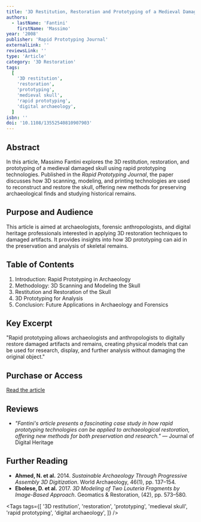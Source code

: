 ```yaml
---
title: '3D Restitution, Restoration and Prototyping of a Medieval Damaged Skull'
authors:
  - lastName: 'Fantini'
    firstName: 'Massimo'
year: '2008'
publisher: 'Rapid Prototyping Journal'
externalLink: ''
reviewsLink: ''
type: 'Article'
category: '3D Restoration'
tags:
  [
    '3D restitution',
    'restoration',
    'prototyping',
    'medieval skull',
    'rapid prototyping',
    'digital archaeology',
  ]
isbn: ''
doi: '10.1108/13552540810907903'
---
```


## Abstract

In this article, Massimo Fantini explores the 3D restitution, restoration, and prototyping of a medieval damaged skull using rapid prototyping technologies. Published in the _Rapid Prototyping Journal_, the paper discusses how 3D scanning, modeling, and printing technologies are used to reconstruct and restore the skull, offering new methods for preserving archaeological finds and studying historical remains.

## Purpose and Audience

This article is aimed at archaeologists, forensic anthropologists, and digital heritage professionals interested in applying 3D restoration techniques to damaged artifacts. It provides insights into how 3D prototyping can aid in the preservation and analysis of skeletal remains.

## Table of Contents

1. Introduction: Rapid Prototyping in Archaeology
2. Methodology: 3D Scanning and Modeling the Skull
3. Restitution and Restoration of the Skull
4. 3D Prototyping for Analysis
5. Conclusion: Future Applications in Archaeology and Forensics

## Key Excerpt

"Rapid prototyping allows archaeologists and anthropologists to digitally restore damaged artifacts and remains, creating physical models that can be used for research, display, and further analysis without damaging the original object."

## Purchase or Access

[Read the article](https://www.emerald.com/insight/content/doi/10.1108/13552540810907903/full/html)

## Reviews

- _"Fantini's article presents a fascinating case study in how rapid prototyping technologies can be applied to archaeological restoration, offering new methods for both preservation and research."_ — Journal of Digital Heritage

## Further Reading

- **Ahmed, N. et al.** 2014. _Sustainable Archaeology Through Progressive Assembly 3D Digitization_. World Archaeology, 46(1), pp. 137–154.
- **Ebolese, D. et al.** 2017. _3D Modeling of Two Louteria Fragments by Image-Based Approach_. Geomatics & Restoration, (42), pp. 573–580.

<Tags
  tags={[
    '3D restitution',
    'restoration',
    'prototyping',
    'medieval skull',
    'rapid prototyping',
    'digital archaeology',
  ]}
/>
